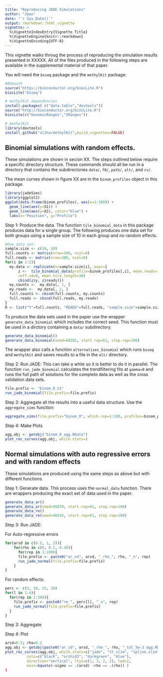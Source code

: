 ```yaml
---
title: "Reproducing JADE Simulations"
author: "Jean"
date: "`r Sys.Date()`"
output: rmarkdown::html_vignette
vignette: >
  %\VignetteIndexEntry{Vignette Title} 
  %\VignetteEngine{knitr::rmarkdown}
  %\VignetteEncoding{UTF-8}
---
```


This vignette walks throug the process of reproducing the simulation results presented in XXXXX.
All of the files produced in the following steps are available in the supplemental material of that paper. 

You will need the `bsseq` package and the `methylKit` package:
```r
#BSmooth
source("https://bioconductor.org/biocLite.R")
biocLite("bsseq")

# methylKit dependencies
install.packages( c("data.table","devtools"))
source("http://bioconductor.org/biocLite.R")
biocLite(c("GenomicRanges","IRanges"))

# methylKit
library(devtools)
install_github("al2na/methylKit",build_vignettes=FALSE)
```

## Binomial simulations with random effects.
These simulations are shown in secion XX. 
The steps outlined below require a specific directory structure. These commands should all be run in a directory that contains the subdirectories `data/`, `f0/`, `path/`, `alt/`, and `cv/`.

The mean curves shown in figure XX are in the `binom_profiles` object in this package.

```r
library(jadeSims)
library(ggplot2)
ggplot(data.frame(binom_profiles), aes(x=1:300)) +
  geom_line(aes(y=X1)) + 
  geom_line(aes(y=X2), color="blue") + 
  labs(x="Position", y="Profile")
```

Step 1: Produce the data. 
The function `tile_binomial_data` in this package produces data for a single group. The following produces one data set for both groups using a sample size of 10 in each group and no random effects.
```r
#One data set:
sample.size <- c(10, 10)
full.counts <- matrix(nrow=300, ncol=0)
full.reads <- matrix(nrow=300, ncol=0)
for(i in 1:2){
  my.data <- replicate(n=sample.size[i], expr={
      z <-  tile_binomial_data(profile=binom_profiles[,i], mean.reads=10,
      reff.sd=0, mean.tile.length=30)
      cbind(z$y, z$reads)})
  my.counts <-  my.data[, 1, ]
  my.reads <-  my.data[, 2, ]
  full.counts <- cbind(full.counts, my.counts)
  full.reads <- cbind(full.reads, my.reads)
}
R <- list("Y"=full.counts, "READS"=full.reads, "sample.size"=sample.size)
```


To produce the data sets used in the paper use the wrapper `generate_data_binomial` which includes the correct seed. This function must be used in a dirctory containing a `data/` subdirectory.

```r
generate_data_binomial()
generate_data_binomial(seed=60282, start.rep=61, stop.rep=100)
```

The wrapper also calls a function `alternatives_binomial` which runs `bsseq` and  `methylKit` and saves results to a file in the `alt/` directory. 

Step 2: Run JADE: This can take a while so it is better to do it in parallel. The function `run_jade_binomial` calculates the trendfiltering fits at `gamma=0` and runs the full path of solutions for the complete data as well as the cross validation data sets.

```r
file.prefix <- "binom_0_n1"
run_jade_binomial(file.prefix=file.prefix)
```


Step 3: Aggregate all the results into a  useful data structure. Use the `aggregate_sims` function:

```r
aggregate_sims(file.prefix="binom_0", which.rep=1:100, profiles=binom_profiles, save.file="binom_0_agg.RData", tol=5e-3, level=0.1, run.cv=TRUE)
```

Step 4: Make Plots

```r
agg.obj <- getobj("binom_0_agg.RData")
plot_roc_curves(agg.obj, which.stats=)
```

## Normal simulations with auto regressive errors and with random effects
These simulations are produced using the same steps as above but with different functions.

Step 1: Generate data. This process uses the `normal_data` function. There are wrappers producing the exact set of data used in the paper.
```r
generate_data_ar()
generate_data_ar(seed=95870, start.rep=61, stop.rep=100)
generate_data_re()
generate_data_re(seed=46916, start.rep=61, stop.rep=100)
```

Step 3: Run JADE:

For Auto-regressive errors
```r
for(arsd in c(0.5, 1, 2)){
    for(rho in c(0, 0.2, 0.4)){
      for(rep in 1:100){
      file.prefix <- paste0("ar_sd", arsd, "_rho_", rho, "_n", rep)
      run_jade_normal(file.prefix=file.prefix)
    }
}
```

For random effects:


```r
perc <- c(5, 10, 15, 20)
for(l in 1:4){
  for(rep in 1:100){
    file.prefix <- paste0("re_", perc[l], "_n", rep)
    run_jade_normal(file.prefix=file.prefix)
  }
}
```

Step 3: Aggregate

Step 4: Plot

```r
arsd=0.5; rho=0.2
agg.obj <- getobj(paste0("ar_sd", arsd, "_rho_", rho, "_tol_5e-3_agg.RData"))
plot_roc_curves(agg.obj, which.stats=c("jade", "tt.slim", "spline.slim", "locfit.slim"),
          cols=c("black", "orchid3", "darkgreen", "blue"),
          direction="vertical", ltys=c(1, 3, 2, 2), lwd=2,
          main=bquote(~sigma == .(arsd) ~rho == .(rho)) )
)
```

